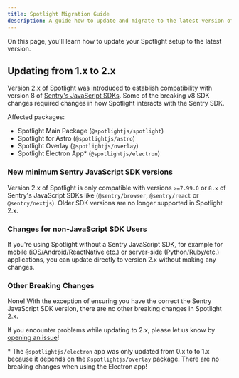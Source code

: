 ```yaml
---
title: Spotlight Migration Guide
description: A guide how to update and migrate to the latest version of Spotlight versions
---
```


On this page, you'll learn how to update your Spotlight setup to the latest version.

## Updating from 1.x to 2.x

Version 2.x of Spotlight was introduced to establish compatibility with version 8 of [Sentry's JavaScript SDKs](https://docs.sentry.io/platforms/javascript/).
Some of the breaking v8 SDK changes required changes in how Spotlight interacts with the Sentry SDK. 

Affected packages:
- Spotlight Main Package (`@spotlightjs/spotlight`) 
- Spotlight for Astro (`@spotlightjs/astro`) 
- Spotlight Overlay (`@spotlightjs/overlay`)
- Spotlight Electron App* (`@spotlightjs/electron`)

### New minimum Sentry JavaScript SDK versions

Version 2.x of Spotlight is only compatible with versions `>=7.99.0` or `8.x` of Sentry's JavaScript SDKs like (`@sentry/browser`, `@sentry/react` or `@sentry/nextjs`). 
Older SDK versions are no longer supported in Spotlight 2.x. 

### Changes for non-JavaScript SDK Users

If you're using Spotlight without a Sentry JavaScript SDK, for example for mobile (iOS/Android/ReactNative etc.) or server-side (Python/Ruby/etc.) applications, you can update directly to version 2.x without making any changes.

### Other Breaking Changes

None! With the exception of ensuring you have the correct the Sentry JavaScript SDK version, there are no other breaking changes in Spotlight 2.x. 

If you encounter problems while updating to 2.x, please let us know by [opening an issue](https://github.com/getsentry/spotlight/issues/new/choose)!

\* The `@spotlightjs/electron` app was only updated from 0.x to to 1.x because it depends on the `@spotlightjs/overlay` package. There are no breaking changes when using the Electron app!